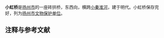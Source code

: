 {{文物保护单位
| 级别 = 市县级
| 省名 = 江苏省
| 市/县名 = 扬州市
| 图片 = [[File:Yangzhou_-_Xiaoqinhuaihe_-_pedestrian_bridge_-_CIMG3202.JPG|250px]]
| 名称 = 小虹桥
| 编号 = 123
| 分类 = 古建筑
| 时代 = [[明|明]]
| 所在 = 
| 登录 = 
}}
'''小虹桥'''是[[扬州市|扬州市]]的一座砖拱桥，东西向，横跨[[小秦淮河|小秦淮河]]，建于明代。小虹桥保存完好，列为[[扬州市文物保护单位|扬州市文物保护单位]]。

== 注释与参考文献 ==
<div class="references-small">
<references />
</div>